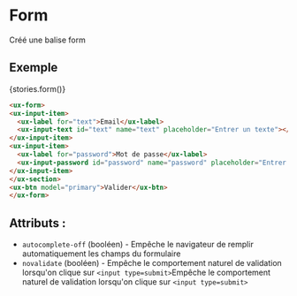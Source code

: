 
# Form

<Meta title="Components|Formulaires/Form" />

Créé une balise form

## Exemple

<Preview withSource="none" withToolbar>
  <Story name="Form" height="200px">
    {stories.form()}
  </Story>
</Preview>

```html
<ux-form>
<ux-input-item>
  <ux-label for="text">Email</ux-label>
  <ux-input-text id="text" name="text" placeholder="Entrer un texte"></ux-input-text>
</ux-input-item>
<ux-input-item>
  <ux-label for="password">Mot de passe</ux-label>
  <ux-input-password id="password" name="password" placeholder="Entrer un mot de passe"></ux-input-password>
</ux-input-item>
</ux-section>
<ux-btn model="primary">Valider</ux-btn>
</ux-form>
```

## Attributs :

- `autocomplete-off` (booléen) - Empêche le navigateur de remplir automatiquement les champs du formulaire
- `novalidate` (booléen) - Empêche le comportement naturel de validation lorsqu'on clique sur `<input type=submit>`Empêche le comportement naturel de validation lorsqu'on clique sur `<input type=submit>`
